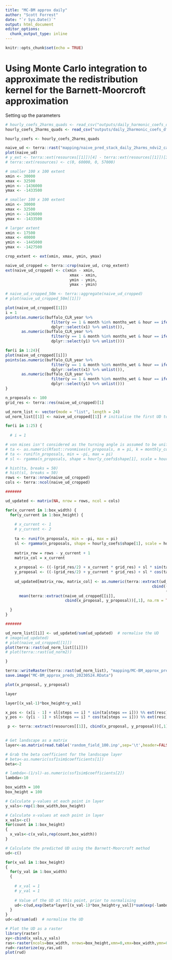 ```yaml
---
title: "MC-BM approx daily"
author: "Scott Forrest"
date: "`r Sys.Date()`"
output: html_document
editor_options: 
  chunk_output_type: inline
---
```


```r
knitr::opts_chunk$set(echo = TRUE)
```

# Using Monte Carlo integration to approximate the redistribution kernel for the Barnett-Moorcroft approximation

Setting up the parameters

```r

# hourly_coefs_2harms_quads <- read_csv("outputs/daily_harmonic_coefs_df_with_movement_params_ndvi_canopy_herby_quads_20230524.csv")
hourly_coefs_2harms_quads <- read_csv("outputs/daily_2harmonic_coefs_df_ndvi_canopy_herby_quads_wet_20230524.csv")

hourly_coefs <- hourly_coefs_2harms_quads

```



```r

naive_ud <- terra::rast("mapping/naive_pred_stack_daily_2harms_ndvi2_canopy2_herby_wet_20230524.tif")
plot(naive_ud)
# y_ext <- terra::ext(resources[[1]])[4] - terra::ext(resources[[1]])[3]
# terra::ext(resources) <- c(0, 60000, 0, 57000)

# smaller 100 x 100 extent
xmin <- 30000
xmax <- 32500
ymin <- -1436000
ymax <- -1433500

# smaller 100 x 100 extent
xmin <- 30000
xmax <- 32500
ymin <- -1436000
ymax <- -1433500

# larger extent
xmin <- 17500
xmax <- 40000
ymin <- -1445000
ymax <- -1427500

crop_extent <- ext(xmin, xmax, ymin, ymax)

naive_ud_cropped <- terra::crop(naive_ud, crop_extent)
ext(naive_ud_cropped) <- c(xmin - xmin, 
                            xmax - xmin, 
                            ymin - ymin, 
                            ymax - ymin)

# naive_ud_cropped_50m <- terra::aggregate(naive_ud_cropped)
# plot(naive_ud_cropped_50m[[1]])

plot(naive_ud_cropped[[1]])
i = 1
points(as.numeric(buffalo_CLR_year %>% 
                    filter(y == 1 & month %in% months_wet & hour == ifelse(i == 24, 0, i)) %>% 
                    dplyr::select(x1) %>% unlist()), 
       as.numeric(buffalo_CLR_year %>% 
                    filter(y == 1 & month %in% months_wet & hour == ifelse(i == 24, 0, i)) %>% 
                    dplyr::select(y1) %>% unlist()))

for(i in 1:24){
plot(naive_ud_cropped[[i]])
points(as.numeric(buffalo_CLR_year %>% 
                    filter(y == 1 & month %in% months_wet & hour == ifelse(i == 24, 0, i)) %>% 
                    dplyr::select(x1) %>% unlist()), 
       as.numeric(buffalo_CLR_year %>% 
                    filter(y == 1 & month %in% months_wet & hour == ifelse(i == 24, 0, i)) %>% 
                    dplyr::select(y1) %>% unlist()))
}

```



```r

n_proposals <- 100
grid_res <- terra::res(naive_ud_cropped)[1]

ud_norm_list <- vector(mode = "list", length = 24)
ud_norm_list[[1]] <- naive_ud_cropped[[1]] # initialise the first UD to start with

for(i in 1:25) {
  
  # i = 1

# von mises isn't considered as the turning angle is assumed to be uniform
# ta <- as.numeric(Rfast::rvonmises(n_proposals, m = pi, k = monthly_coefs$kappa[month_n]) - pi) 
# ta <- runif(n_proposals, min = -pi, max = pi)
# sl <- rgamma(n_proposals, shape = hourly_coefs$shape[1], scale = hourly_coefs$scale[1])

# hist(ta, breaks = 50)
# hist(sl, breaks = 50)
rows <- terra::nrow(naive_ud_cropped)
cols <- terra::ncol(naive_ud_cropped)

#######

ud_updated <- matrix(NA, nrow = rows, ncol = cols)

for(x_current in 1:box_width) {
  for(y_current in 1:box_height) {
    
    # x_current <- 1
    # y_current <- 2
    
    ta <- runif(n_proposals, min = -pi, max = pi)
    sl <- rgamma(n_proposals, shape = hourly_coefs$shape[1], scale = hourly_coefs$scale[1])
    
    matrix_row = rows - y_current + 1
    matrix_col = x_current
    
    x_proposal <- ((-(grid_res/2) + x_current * grid_res) + sl * sin(ta)) %% ext(naive_ud_cropped[[1]])[2] 
    y_proposal <- ((-(grid_res/2) + y_current * grid_res) + sl * cos(ta)) %% ext(naive_ud_cropped[[1]])[4]
    
    ud_updated[matrix_row, matrix_col] <- as.numeric(terra::extract(ud_norm_list[[i]], 
                                                                cbind((-(grid_res/2) + y_current * grid_res), 
                                                                      (-(grid_res/2) + x_current * grid_res)))) * 
      mean(terra::extract(naive_ud_cropped[[i]], 
                          cbind(x_proposal, y_proposal))[,1], na.rm = TRUE)

  }
}

#######

ud_norm_list[[i]] <- ud_updated/sum(ud_updated)  # normalise the UD
# image(ud_updated)
# plot(naive_ud_cropped[[1]])
plot(terra::rast(ud_norm_list[[i]]))
# plot(terra::rast(ud_norm2))

}

terra::writeRaster(terra::rast(ud_norm_list), "mapping/MC-BM_approx_preds_20230524.tif")
save.image("MC-BM_approx_preds_20230524.RData")

```



```r


plot(x_proposal, y_proposal)

layer

layer[(x_val-1)*box_height+y_val]

x_pos <- (x[i - 1] + sl[steps == i] * sin(ta[steps == i])) %% ext(resc)[2] 
y_pos <- (y[i - 1] + sl[steps == i] * cos(ta[steps == i])) %% ext(resc)[4]

 p <- terra::extract(resources[[1]], cbind(x_proposal, y_proposal))[,1]
 


```


```r

# Get landscape as a matrix
layer<-as.matrix(read.table('random_field_100.inp',sep='\t',header=FALSE))

# Grab the beta coefficient for the landscape layer
# beta<-as.numeric(ssf1sim$coefficients[1])
beta<-2

# lambda<-(1/sl)-as.numeric(ssf1sim$coefficients[2])
lambda<-10

box_width = 100
box_height = 100

# Calculate y-values at each point in layer
y_vals<-rep(1:box_width,box_height)     

# Calculate x-values at each point in layer
x_vals<-c()
for(count in 1:box_height)
{
  x_vals<-c(x_vals,rep(count,box_width))  
}

# Calculate the predicted UD using the Barnett-Moorcroft method
ud<-c()

for(x_val in 1:box_height)
{
  for(y_val in 1:box_width)
  {
    
    # x_val = 1
    # y_val = 1
    
    # Value of the UD at this point, prior to normalising
    ud<-c(ud,exp(beta*layer[(x_val-1)*box_height+y_val])*sum(exp(-lambda*sqrt((x_vals-x_val)^2+(y_vals-y_val)^2))*exp(beta*layer)))
  }
}
ud<-ud/sum(ud)  # normalise the UD

# Plot the UD as a raster
library(raster)
xy<-cbind(x_vals,y_vals)
ras<-raster(ncols=box_width, nrows=box_height,xmn=0,xmx=box_width,ymn=0,ymx=box_height)
rud<-rasterize(xy,ras,ud)
plot(rud)

```



